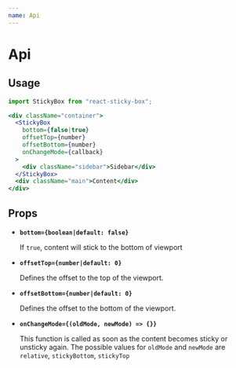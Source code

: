 ```yaml
---
name: Api
---
```


# Api

## Usage

```jsx
import StickyBox from "react-sticky-box";

<div className="container">
  <StickyBox
    bottom={false|true}
    offsetTop={number}
    offsetBottom={number}
    onChangeMode={callback}
  >
    <div className="sidebar">Sidebar</div>
  </StickyBox>
  <div className="main">Content</div>
</div>
```

## Props

- **`bottom={boolean|default: false}`**

  If `true`, content will stick to the bottom of viewport

- **`offsetTop={number|default: 0}`**

  Defines the offset to the top of the viewport.

- **`offsetBottom={number|default: 0}`**

  Defines the offset to the bottom of the viewport.

- **`onChangeMode={(oldMode, newMode) => {}}`**

  This function is called as soon as the content becomes sticky or unsticky again. The possible values for `oldMode` and `newMode` are `relative`, `stickyBottom`, `stickyTop`


